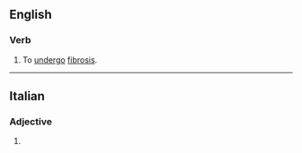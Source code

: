 ==English==

===Verb===
{{en-verb|fibros}}

# {{lb|en|intransitive}} To [[undergo]] [[fibrosis]].

----

==Italian==

===Adjective===
{{head|it|adjective form}}

# {{feminine plural of|fibroso|lang=it}}